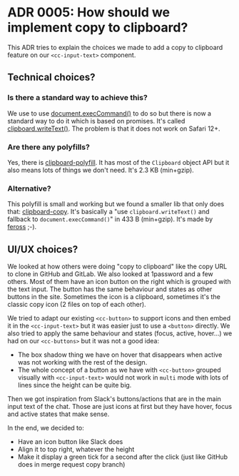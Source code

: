
<Meta title="📌 Docs|Architecture Decision Records/ADR 0005: How should we implement copy to clipboard?" />

# ADR 0005: How should we implement copy to clipboard?

This ADR tries to explain the choices we made to add a copy to clipboard feature on our `<cc-input-text>` component.

## Technical choices?

### Is there a standard way to achieve this?

We use to use [document.execCommand()](https://developer.mozilla.org/en-US/docs/Web/API/document/execCommand) to do so but there is now a standard way to do it which is based on promises.
It's called [clipboard.writeText()](https://developer.mozilla.org/en-US/docs/Web/API/Clipboard/writeText).
The problem is that it does not work on Safari 12+.

### Are there any polyfills?

Yes, there is [clipboard-polyfill](https://github.com/lgarron/clipboard-polyfill).
It has most of the `Clipboard` object API but it also means lots of things we don't need.
It's 2.3 KB (min+gzip).

### Alternative?

This polyfill is small and working but we found a smaller lib that only does that: [clipboard-copy](https://github.com/feross/clipboard-copy).
It's basically a "use `clipboard.writeText()` and fallback to `document.execCommand()`" in 433 B (min+gzip).
It's made by [feross](https://github.com/feross) ;-).

## UI/UX choices?

We looked at how others were doing "copy to clipboard" like the copy URL to clone in GitHub and GitLab.
We also looked at 1password and a few others.
Most of them have an icon button on the right which is grouped with the text input.
The button has the same behaviour and states as other buttons in the site.
Sometimes the icon is a clipboard, sometimes it's the classic copy icon (2 files on top of each other).

We tried to adapt our existing `<cc-button>` to support icons and then embed it in the `<cc-input-text>` but it was easier just to use a `<button>` directly.
We also tried to apply the same behaviour and states (focus, active, hover...) we had on our `<cc-buttons>` but it was not a good idea:

* The box shadow thing we have on hover that disappears when active was not working with the rest of the design.
* The whole concept of a button as we have with `<cc-button>` grouped visually with `<cc-input-text>` would not work in `multi` mode with lots of lines since the height can be quite big.

Then we got inspiration from Slack's buttons/actions that are in the main input text of the chat.
Those are just icons at first but they have hover, focus and active states that make sense.

In the end, we decided to:

* Have an icon button like Slack does
* Align it to top right, whatever the height
* Make it display a green tick for a second after the click (just like GitHub does in merge request copy branch)
